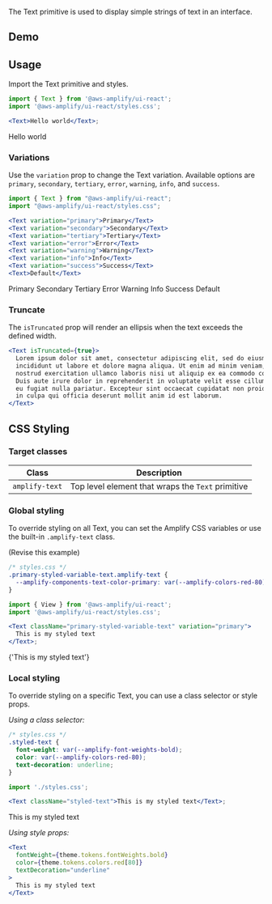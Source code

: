 
The Text primitive is used to display simple strings of text in an interface.

## Demo

<TextDemo />

## Usage

Import the Text primitive and styles.

```jsx
import { Text } from '@aws-amplify/ui-react';
import '@aws-amplify/ui-react/styles.css';

<Text>Hello world</Text>;
```

<Example>
  <Text>Hello world</Text>
</Example>

### Variations

Use the `variation` prop to change the Text variation. Available options are `primary`, `secondary`, `tertiary`, `error`, `warning`, `info`, and `success`.

```jsx
import { Text } from "@aws-amplify/ui-react";
import "@aws-amplify/ui-react/styles.css";

<Text variation="primary">Primary</Text>
<Text variation="secondary">Secondary</Text>
<Text variation="tertiary">Tertiary</Text>
<Text variation="error">Error</Text>
<Text variation="warning">Warning</Text>
<Text variation="info">Info</Text>
<Text variation="success">Success</Text>
<Text>Default</Text>
```

<Example>
  <Text variation="primary">Primary</Text>
  <Text variation="secondary">Secondary</Text>
  <Text variation="tertiary">Tertiary</Text>
  <Text variation="error">Error</Text>
  <Text variation="warning">Warning</Text>
  <Text variation="info">Info</Text>
  <Text variation="success">Success</Text>
  <Text>Default</Text>
</Example>

### Truncate

The `isTruncated` prop will render an ellipsis when the text exceeds the defined width.

```jsx
<Text isTruncated={true}>
  Lorem ipsum dolor sit amet, consectetur adipiscing elit, sed do eiusmod tempor
  incididunt ut labore et dolore magna aliqua. Ut enim ad minim veniam, quis
  nostrud exercitation ullamco laboris nisi ut aliquip ex ea commodo consequat.
  Duis aute irure dolor in reprehenderit in voluptate velit esse cillum dolore
  eu fugiat nulla pariatur. Excepteur sint occaecat cupidatat non proident, sunt
  in culpa qui officia deserunt mollit anim id est laborum.
</Text>
```

<Example>
  <TextTruncatedSample />
</Example>

## CSS Styling

### Target classes

| Class          | Description                                       |
| -------------- | ------------------------------------------------- |
| `amplify-text` | Top level element that wraps the `Text` primitive |

### Global styling

To override styling on all Text, you can set the Amplify CSS variables or use the built-in `.amplify-text` class.

(Revise this example)

```css
/* styles.css */
.primary-styled-variable-text.amplify-text {
  --amplify-components-text-color-primary: var(--amplify-colors-red-80);
}
```

```jsx
import { View } from '@aws-amplify/ui-react';
import '@aws-amplify/ui-react/styles.css';

<Text className="primary-styled-variable-text" variation="primary">
  This is my styled text
</Text>;
```

<Example>
  <Text className="primary-styled-variable-text" variation="primary">
    {'This is my styled text'}
  </Text>
</Example>

### Local styling

To override styling on a specific Text, you can use a class selector or style props.

_Using a class selector:_

```css
/* styles.css */
.styled-text {
  font-weight: var(--amplify-font-weights-bold);
  color: var(--amplify-colors-red-80);
  text-decoration: underline;
}
```

```jsx
import './styles.css';

<Text className="styled-text">This is my styled text</Text>;
```

<Example>
  <Text className="styled-text">This is my styled text</Text>
</Example>

_Using style props:_

```jsx
<Text
  fontWeight={theme.tokens.fontWeights.bold}
  color={theme.tokens.colors.red[80]}
  textDecoration="underline"
>
  This is my styled text
</Text>
```

<Example>
  <TextStylingSample />
</Example>

